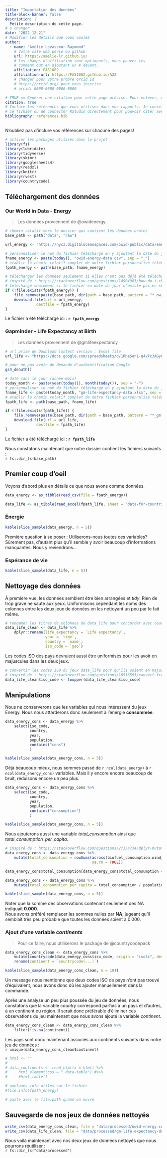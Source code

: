 ```yaml
---
title: "Importation des données"
title-block-banner: false
description: | 
  Petite description de cette page.
# à changer
date: "2022-12-21"
# Modifier les détails que vous voulez
author:
  - name: "Amélie Levasseur-Raymond"
    # Votre site web perso ou github
    url: https://amelie-lr.github.io/
    # les champs d'affiliation sont optionnels, vous pouvez les
    # comment out en ajoutant un # devant.
    affiliation: FAS1002
    affiliation-url: https://FAS1002.github.io/A22
    # changer pour votre propre orcid id
    # https://orcid.org/ pour vous inscrire.
    # orcid: 0000-0000-0000-0000

# TRUE == Générer une citation pour cette page précise. Pour enlever, mettre false.
citation: true
# Inclure les références que vous utilisez dans vos rapports. Je conseille Zotero pour construire
# ce fichier ou de connecter RStudio directement pour pouvoir citer avec @nom-de-reference.
bibliography: references.bib
---
```



::: callout-important
N'oubliez pas d'inclure vos références sur chacune des pages!
:::


```r
# activer les packages utilisés dans le projet
library(fs)
library(lubridate)
library(tidyverse)
library(skimr)
library(googlesheets4)
library(readxl)
library(knitr)
library(rvest)
library(countrycode)
```

## Téléchargement des données

### Our World in Data - Energy

> Les données proviennent de @owidenergy.

```r

# chemin relatif vers le dossier qui contient les données brutes
base_path <- path("data", "raw")

url_energy <- "https://nyc3.digitaloceanspaces.com/owid-public/data/energy/owid-energy-data.csv"

# personnaliser le nom du fichier téléchargé en y ajoutant la date du jour
fname_energy <- paste(today(), "owid-energy-data.csv", sep = "_")
# établir le chemin relatif complet de notre fichier personnalisé téléchargé
fpath_energy <- path(base_path, fname_energy)

# télécharger les données seulement si elles n'ont pas déjà été téléchargées aujourd'hui
# inspiré de : https://stackoverflow.com/questions/14904983/how-do-i-check-the-existence-of-a-downloaded-file
# télécharge seulement si le fichier en date du jour n'existe pas en supprimant l'ancienne version
if (!file.exists(fpath_energy)) {
    file.remove(paste(base_path, dir(path = base_path, pattern = "*_owid-energy-data.csv"), sep = "/"))
    download.file(url = url_energy, 
              destfile = fpath_energy)
}

```

Le fichier a été téléchargé ici : **`r fpath_energy`**

### Gapminder - Life Expectancy at Birth

> Les données proviennent de @gmlifeexpectancy

```r

# url prise de Download lastest version : Excel file
url_life <- "https://docs.google.com/spreadsheets/d/1RheSon1-q4vFc3AGyupVPH6ptEByE-VtnjOCselU0PE/export?format=xlsx"

# pour ne pas avoir de demande d'authentification Google
gs4_deauth()

# date sans le jour (année-mois)
today_month <- paste(year(today()), month(today()), sep = "-")
# personnaliser le nom du fichier téléchargé en y ajoutant la date du jour
fname_life <- paste(today_month, "gm-life-expectancy-data.xlsx", sep = "_")
# établir le chemin relatif complet de notre fichier personnalisé téléchargé
fpath_life <- path(base_path, fname_life)

if (!file.exists(fpath_life)) {
    file.remove(paste(base_path, dir(path = base_path, pattern = "*_gm-life-expectancy-data.xlsx"), sep = "/"))
    download.file(url = url_life, 
              destfile = fpath_life)
}

```

Le fichier a été téléchargé ici : **`r fpath_life`**

Nous constatons maintenant que notre dossier contient les fichiers suivants :  
`r fs::dir_ls(base_path)`

## Premier coup d'oeil

Voyons d'abord plus en détails ce que nous avons comme données.

```r

data_energy <- as_tibble(read_csv(file = fpath_energy))

data_life <- as_tibble(read_excel(fpath_life, sheet = "data-for-countries-etc-by-year", range = NULL, trim_ws = TRUE, col_names = TRUE))

```

### Énergie

```r

kable(slice_sample(data_energy, n = 5))

```

Première question à se poser : Utiliserons-nous toutes ces variables?  
Sûrement pas, d'autant plus qu'il semble y avoir beaucoup d'informations manquantes. Nous y reviendrons...

### Espérance de vie

```r

kable(slice_sample(data_life, n = 5))

```



## Nettoyage des données

À première vue, les données semblent être bien arrangées et *tidy*. Rien de trop grave ne saute aux yeux. Uniformisons cependant les noms des colonnes entre les deux jeux de données en les nettoyant un peu par le fait même.

```r

# renommer les titres de colonnes de data_life pour concorder avec ceux de data_energy
data_life_clean <- data_life %>%
    dplyr::rename(life_expectancy = `Life expectancy`,
                  year = `time`,
                  country = `name`,
                  iso_code = `geo`)

```

Les codes ISO des pays devraient aussi être uniformisés pour les avoir en majuscules dans les deux jeux.

```r

# convertir les codes ISO du jeux data_life pour qu'ils soient en majuscules
# inspiré de : https://stackoverflow.com/questions/16516593/convert-from-lowercase-to-uppercase-all-values-in-all-character-variables-in-dat
data_life_clean$iso_code <- toupper(data_life_clean$iso_code)

```



## Manipulations

Nous ne conserverons que les variables qui nous intéressent du jeux Energy. Nous nous attarderons donc seulement à l'énergie **consommée**.

```r

data_energy_cons <- data_energy %>%
    select(iso_code,
           country,
           year,
           population,
           contains("cons")
           )

kable(slice_sample(data_energy_cons, n = 5))

```

Déjà beaucoup mieux, nous sommes passé de `r ncol(data_energy)` à `r ncol(data_energy_cons)` variables. 
Mais il y encore encore beaucoup de bruit, réduisons encore un peu plus.

```r

data_energy_cons <- data_energy_cons %>%
    select(iso_code,
           country,
           year,
           population,
           contains("consumption")
           )

kable(slice_sample(data_energy_cons, n = 5))

```

Nous ajouterons aussi une variable *total_consumption* ainsi que *total_consumption_per_capita*.

```r

# inspiré de : https://stackoverflow.com/questions/27354734/dplyr-mutate-rowsums-calculations-or-custom-functions
data_energy_cons <- data_energy_cons %>%
    mutate(total_consumption = rowSums(across(biofuel_consumption:wind_consumption), 
                                       na.rm = TRUE))

data_energy_cons$total_consumption[data_energy_cons$total_consumption == 0.000] <- NA

data_energy_cons <- data_energy_cons %>%
    mutate(total_consumption_per_capita = total_consumption / population)

kable(slice_sample(data_energy_cons, n = 5))

```

::: callout-important
Noter que la somme des observations contenant seulement des NA indiquait **0.000**.  
Nous avons préféré remplacer les sommes nulles par **NA**, jugeant qu'il semblait très peu probable que toutes les données soient à 0.000.
:::

### Ajout d'une variable *continents*

> Pour ce faire, nous utiliserons le package de @countrycodepack

```r

data_energy_cons_clean <- data_energy_cons %>%
    mutate(countrycode(data_energy_cons$iso_code, origin = "iso3c", destination = "continent", custom_match = c( ATA = 'Antartica', ANT = 'Americas')), .before = 1) %>%
    rename(continent = `countrycode(...)`)

kable(slice_sample(data_energy_cons_clean, n = 10))

```

Un message nous mentionne que deux codes ISO de pays n'ont pas trouvé d'équivalent, nous avons donc dû les ajouter manuellement dans la commande.

Après une analyse un peu plus poussée du jeu de données, nous constatons que la variable *country* correspond parfois à un pays et d'autres, à un continent ou région. Il serait donc préférable d'éliminer ces observations du jeu maintenant que nous avons ajouté la variable *continent*. 

```r

data_energy_cons_clean <- data_energy_cons_clean %>%
    filter(!is.na(continent))

```

Les pays sont donc maintenant associés aux continents suivants dans notre jeu de données :  
`r unique(data_energy_cons_clean$continent)`






```r

# html <- ""
# 
# data_continents <- read_html(x = html) %>%
#     html_element(css = ".data-table") #%>% 
#     #html_table()

```

```r
# quelques info utiles sur le fichier
#file.info(fpath_energy)

# paste avec le file.path quand on ouvre
```






## Sauvegarde de nos jeux de données nettoyés

```r

write_csv(data_energy_cons_clean, file = "data/processed/owid-energy-consumption-data.csv")
write_csv(data_life_clean, file = "data/processed/gm-life-expectancy-data.csv")

```

Nous voilà maintenant avec nos deux jeux de données nettoyés que nous pourrons réutiliser :  
`r fs::dir_ls("data/processed")`
